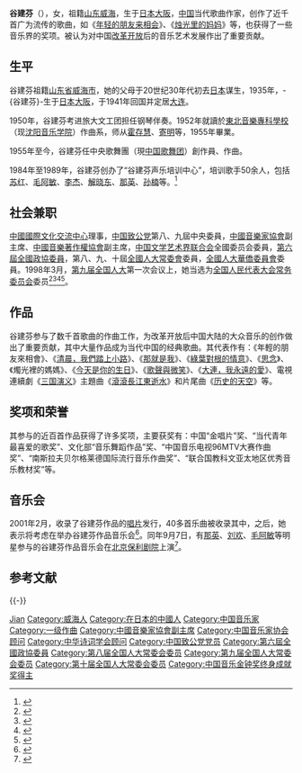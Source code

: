 {{艺人
|姓名 = 谷建芬
|类型 = 曲作家
|图片 = File:Gu Jianfen (Jan 2020).jpg
|图片尺寸 = 
|图片简介 = 谷建芬接受[[中国新闻社|中国新闻社]]访问
|国籍 = {{PRC}}
|民族 = [[汉族|汉族]]
|籍贯 = [[山东省|山东省]][[威海市|威海市]]
|出生日期 = {{Birth date and age|1935|3|21}}
|出生地点 = {{EOJ}}[[大阪府|大阪府]][[大阪市|大阪市]]
|逝世日期 = 
|逝世地点 = 
|职业 = 曲作家
|母校 = [[沈阳音乐学院|沈阳音乐学院]]
|经纪公司 = [[中国歌舞团|中国歌舞团]]
}}
'''谷建芬'''（{{bd|1935年|3月21日|catIdx=G}}），女，祖籍[[山东|山东]][[威海|威海]]，生于[[日本|日本]][[大阪市|大阪]]，[[中华人民共和国|中国]]当代歌曲作家，创作了近千首广为流传的歌曲，如《[[年轻的朋友来相会|年轻的朋友来相会]]》、《[[烛光里的妈妈|烛光里的妈妈]]》等，也获得了一些音乐界的奖项。被认为对中国[[改革开放|改革开放]]后的音乐艺术发展作出了重要贡献。

== 生平 ==
谷建芬祖籍[[山东省|山东省]][[威海市|威海市]]，她的父母于20世纪30年代初去[[日本|日本]]谋生，1935年，-{谷建芬}-生于[[日本|日本]][[大阪市|大阪]]，于1941年回国并定居[[大连|大连]]。

1950年，谷建芬考进旅大文工团担任钢琴伴奏。1952年就讀於[[東北音樂專科學校|東北音樂專科學校]]（现[[沈阳音乐学院|沈阳音乐学院]]）作曲系，师从[[霍存慧|霍存慧]]、[[寄明|寄明]]等，1955年畢業。

1955年至今，谷建芬任中央歌舞團（現[[中国歌舞团|中国歌舞团]]）創作員、作曲。

1984年至1989年，谷建芬创办了“谷建芬声乐培训中心”，培训歌手50余人，包括[[苏红|苏红]]、[[毛阿敏|毛阿敏]]、[[李杰|李杰]]、[[解晓东|解晓东]]、[[那英|那英]]、[[孙楠|孙楠]]等。<ref>{{cite web|author=|title=谷建芬简介|url=http://www.cctv.com/music/20030721/101558.shtml|publisher=央视国际|accessdate=2012-07-21|archive-date=2013-06-12|archive-url=https://web.archive.org/web/20130612012611/http://www.cctv.com/music/20030721/101558.shtml|dead-url=no}}</ref>

== 社会兼职 ==
[[中國國際文化交流中心|中國國際文化交流中心]]理事，[[中国致公党|中国致公党]]第八、九屆中央委員，[[中國音樂家協會|中國音樂家協會]]副主席、[[中國音樂著作權協會|中國音樂著作權協會]]副主席，[[中国文学艺术界联合会|中国文学艺术界联合会]]全國委员会委員，[[第六屆全國政協委員|第六屆全國政協委員]]，第八、九、十屆[[全國人大常委會|全國人大常委會]]委員，[[全國人大華僑委員會|全國人大華僑委員會]]委員。1998年3月，[[第九届全国人民代表大会|第九届全国人大]]第一次会议上，她当选为[[全国人民代表大会常务委员会|全国人民代表大会常务委员会]]委员<ref>{{Cite book|title=新中国50年 中|last=韩泰华主编|publisher=[[红旗出版社|红旗出版社]]|year=1999.11|isbn=7-5051-0423-3|location=北京|pages=897}}</ref><ref>{{Cite book|title=第九届全国人民代表大会及其常务委员会会议大事记 1998．3-2003．2|last=全国人大常委会办公厅秘书一局编|publisher=[[中国民主法制出版社|中国民主法制出版社]]|year=2004.01|isbn=7-80078-793-1|location=北京|pages=405}}</ref><ref>{{Cite book|title=中华人民共和国年鉴 1998 总第18期|last=中华人民共和国年鉴编辑部编辑|publisher=[[中国年鉴社|中国年鉴社]]|year=1999.01|isbn=7-80056-903-9|location=|pages=41}}</ref><ref>{{Cite book|title=中华人民共和国通鉴|last=龙德，蔡翔主编|publisher=[[辽宁人民出版社|辽宁人民出版社]]|year=2000.12|isbn=7-205-04473-1|location=沈阳|pages=1832}}</ref>。

== 作品 ==
谷建芬参与了数千首歌曲的作曲工作，为改革开放后中国大陆的大众音乐的创作做出了重要贡献，其中大量作品成为当代中国的经典歌曲。其代表作有：《年輕的朋友來相會》、《[[清晨，我們踏上小路|清晨，我們踏上小路]]》、《[[那就是我|那就是我]]》、《[[綠葉對根的情意|綠葉對根的情意]]》、《[[思念|思念]]》、《燭光裡的媽媽》、《[[今天是你的生日|今天是你的生日]]》、《[[歌聲與微笑|歌聲與微笑]]》、《[[大連，我永遠的愛|大連，我永遠的愛]]》、電視連續劇《[[三國演義_(電視劇)|三国演义]]》主題曲《[[滾滾長江東逝水|滾滾長江東逝水]]》和片尾曲《[[历史的天空_(歌曲)|历史的天空]]》等。

== 奖项和荣誉 ==
其参与的近百首作品获得了许多奖项，主要获奖有：中国“金唱片”奖、“当代青年最喜爱的歌奖”、文化部“音乐舞蹈作品”奖、“中国音乐电视96MTV大赛作曲奖”、“南斯拉夫贝尔格莱德国际流行音乐作曲奖”、“联合国教科文亚太地区优秀音乐教材奖”等。

== 音乐会 ==
2001年2月，收录了谷建芬作品的[[唱片|唱片]]发行，40多首乐曲被收录其中，之后，她表示将考虑在举办谷建芬作品音乐会<ref>{{cite web|title=谷建芬：我的音乐会没有“花边”|url=http://www.cctv.com/news/entertainment/20010222/702.html|accessdate=2012-07-21|work=央视网|archive-date=2020-03-30|archive-url=https://web.archive.org/web/20200330203505/http://www.cctv.com/news/entertainment/20010222/702.html|dead-url=no}}</ref>。同年9月7日，有[[那英|那英]]、[[刘欢|刘欢]]、[[毛阿敏|毛阿敏]]等明星参与的谷建芬作品音乐会在[[北京保利剧院|北京保利剧院]]上演<ref>{{cite web|work=中国新闻网|title=谷建芬作品音乐会在京上演|url=http://www.chinanews.com/2001-09-07/26/120117.html|accessdate=2012-07-21|archive-date=2015-02-01|archive-url=https://web.archive.org/web/20150201170946/http://www.chinanews.com/2001-09-07/26/120117.html|dead-url=no}}</ref>。

== 参考文献 ==
{{Reflist}}

{{-}}
{{Navboxes 
| title  = 谷建芬在[[中华诗词学会|中华诗词学会]]的职务
| list1  =
{{中华诗词学会第四届理事会}}
}}
{{Navboxes 
| title  = 谷建芬在[[中国音乐家协会|中国音乐家协会]]的职务
| list1  =
{{中国音乐家协会第五届理事会}}
{{中国音乐家协会第六届理事会}}
{{中国音乐家协会第七届理事会}}
{{中国音乐家协会第八届理事会}}
{{中国音乐家协会第九届理事会}}
}}
{{Navboxes 
| title  = 谷建芬在[[中国文学艺术界联合会|中国文学艺术界联合会]]的职务
| list1  =
{{中国文学艺术界联合会第六届全国委员会}}
{{中国文学艺术界联合会第九届全国委员会}}
{{中国文学艺术界联合会第十届全国委员会}}
}}

{{Authority control}}

{{DEFAULTSORT:GU谷}}
[[Category:谷姓|Jian]]
[[Category:威海人|Category:威海人]]
[[Category:在日本的中國人|Category:在日本的中國人]]
[[Category:中国音乐家|Category:中国音乐家]]
[[Category:一级作曲|Category:一级作曲]]
[[Category:中國音樂家協會副主席|Category:中國音樂家協會副主席]]
[[Category:中国音乐家协会顾问|Category:中国音乐家协会顾问]]
[[Category:中华诗词学会顾问|Category:中华诗词学会顾问]]
[[Category:中国致公党党员|Category:中国致公党党员]]
[[Category:第六屆全國政協委員|Category:第六屆全國政協委員]]
[[Category:第八届全国人大常委会委员|Category:第八届全国人大常委会委员]]
[[Category:第九届全国人大常委会委员|Category:第九届全国人大常委会委员]]
[[Category:第十届全国人大常委会委员|Category:第十届全国人大常委会委员]]
[[Category:中国音乐金钟奖终身成就奖得主|Category:中国音乐金钟奖终身成就奖得主]]
